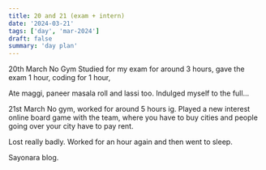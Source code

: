 ```yaml
---
title: 20 and 21 (exam + intern)
date: '2024-03-21'
tags: ['day', 'mar-2024']
draft: false
summary: 'day plan'
---
```


20th March
No Gym
Studied for my exam for around 3 hours,
gave the exam 1 hour,
coding for 1 hour,

Ate maggi, paneer masala roll and lassi too.
Indulged myself to the full...


21st March
No gym, worked for around 5 hours ig.
Played a new interest online board game with the team,
where you have to buy cities and people going over your
city have to pay rent.

Lost really badly.
Worked for an hour again and then went to sleep.

Sayonara blog.